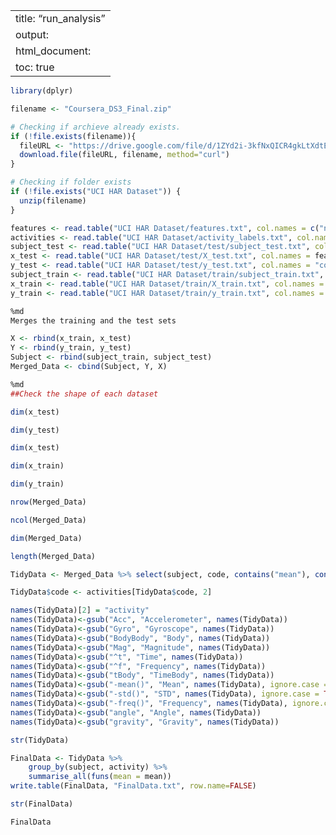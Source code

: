 
---
title: "run_analysis"
output:
  html_document:
    toc: true
---


```r

library(dplyr)
```


```r
filename <- "Coursera_DS3_Final.zip"

# Checking if archieve already exists.
if (!file.exists(filename)){
  fileURL <- "https://drive.google.com/file/d/1ZYd2i-3kfNxQICR4gkLtXdtE2hPOMQvA/view?usp=sharing/getdata_projectfiles_UCI HAR Dataset.zip"
  download.file(fileURL, filename, method="curl")
}  

# Checking if folder exists
if (!file.exists("UCI HAR Dataset")) { 
  unzip(filename) 
}
```


```r
features <- read.table("UCI HAR Dataset/features.txt", col.names = c("n","functions"))
activities <- read.table("UCI HAR Dataset/activity_labels.txt", col.names = c("code", "activity"))
subject_test <- read.table("UCI HAR Dataset/test/subject_test.txt", col.names = "subject")
x_test <- read.table("UCI HAR Dataset/test/X_test.txt", col.names = features$functions)
y_test <- read.table("UCI HAR Dataset/test/y_test.txt", col.names = "code")
subject_train <- read.table("UCI HAR Dataset/train/subject_train.txt", col.names = "subject")
x_train <- read.table("UCI HAR Dataset/train/X_train.txt", col.names = features$functions)
y_train <- read.table("UCI HAR Dataset/train/y_train.txt", col.names = "code")
```


```r
%md
Merges the training and the test sets
```


```r
X <- rbind(x_train, x_test)
Y <- rbind(y_train, y_test)
Subject <- rbind(subject_train, subject_test)
Merged_Data <- cbind(Subject, Y, X)
```


```r
%md
##Check the shape of each dataset
```


```r
dim(x_test)
```


```r
dim(y_test)
```


```r
dim(x_test)
```


```r
dim(x_train)
```


```r
dim(y_train)
```


```r
nrow(Merged_Data)
```


```r
ncol(Merged_Data)
```


```r
dim(Merged_Data)
```


```r
length(Merged_Data)
```


```r
TidyData <- Merged_Data %>% select(subject, code, contains("mean"), contains("std"))
```


```r
TidyData$code <- activities[TidyData$code, 2]
```


```r
names(TidyData)[2] = "activity"
names(TidyData)<-gsub("Acc", "Accelerometer", names(TidyData))
names(TidyData)<-gsub("Gyro", "Gyroscope", names(TidyData))
names(TidyData)<-gsub("BodyBody", "Body", names(TidyData))
names(TidyData)<-gsub("Mag", "Magnitude", names(TidyData))
names(TidyData)<-gsub("^t", "Time", names(TidyData))
names(TidyData)<-gsub("^f", "Frequency", names(TidyData))
names(TidyData)<-gsub("tBody", "TimeBody", names(TidyData))
names(TidyData)<-gsub("-mean()", "Mean", names(TidyData), ignore.case = TRUE)
names(TidyData)<-gsub("-std()", "STD", names(TidyData), ignore.case = TRUE)
names(TidyData)<-gsub("-freq()", "Frequency", names(TidyData), ignore.case = TRUE)
names(TidyData)<-gsub("angle", "Angle", names(TidyData))
names(TidyData)<-gsub("gravity", "Gravity", names(TidyData))
```


```r
str(TidyData)
```


```r
FinalData <- TidyData %>%
    group_by(subject, activity) %>%
    summarise_all(funs(mean = mean))
write.table(FinalData, "FinalData.txt", row.name=FALSE)
```


```r
str(FinalData)
```


```r
FinalData
```

